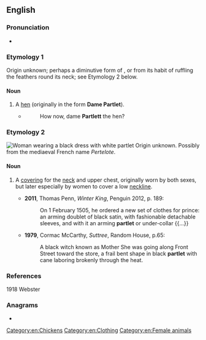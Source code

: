 ==English==

===Pronunciation===
* {{a|UK}} {{IPA|en|/ˈpɑːtlət/}}

===Etymology 1===
Origin unknown; perhaps a diminutive form of {{m|en|pert}}, or from its habit of ruffling the feathers round its neck; see Etymology 2 below.

====Noun====
{{en-noun}}

# {{lb|en|now|_|rare|archaic}} A [[hen]] (originally in the form '''Dame Partlet'''). {{defdate|from 14th c.}}
#* {{w|William Shakespeare}}
#*: How now, dame '''Partlett''' the hen?

===Etymology 2===
[[File:Circle_of_Pieter_Pourbus_Portrait_of_a_Woman_in_a_Black_Dress.jpg|thumb|Woman wearing a black dress with white partlet]]
Origin unknown. Possibly from the mediaeval French name ''Pertelote''.

====Noun====
{{en-noun}}

# {{lb|en|now|_|historical|or|archaic}} A [[covering]] for the [[neck]] and upper chest, originally worn by both sexes, but later especially by women to cover a low [[neckline]]. {{defdate|from 16th c.}}
#* '''2011''', Thomas Penn, ''Winter King'', Penguin 2012, p. 189:
#*: On 1 February 1505, he ordered a new set of clothes for prince: an arming doublet of black satin, with fashionable detachable sleeves, and with it an arming '''partlet''' or under-collar {{...}}
#* '''1979''', Cormac McCarthy, ''Suttree'', Random House, p.65:
#*: A black witch known as Mother She was going along Front Street toward the store, a frail bent shape in black '''partlet''' with cane laboring brokenly through the heat.

===References===
1918 Webster

===Anagrams===
* {{anagrams|en|a=aelprtt|Platter|platter|prattle}}

[[Category:en:Chickens]]
[[Category:en:Clothing]]
[[Category:en:Female animals]]